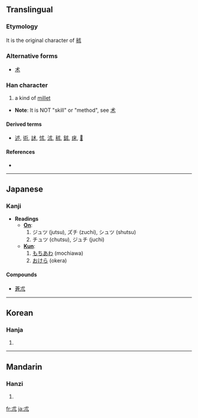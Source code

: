 ==Translingual==

===Etymology===
{{liushu|p}}

It is the original character of [[秫]]

===Alternative forms===
* [[术]]

===Han character===
{{Han char|rn=75|rad=木|as=01|sn=5|four=4321<sub>0</sub>|canj=戈十金 (IJC)}}

# a kind of [[millet]]

* '''Note''': It is NOT "skill" or "method", see [[术]]

====Derived terms====
* [[述]], [[術]], [[訹]], [[怵]], [[沭]], [[秫]], [[鉥]], [[㾁]], [[𩖶]]

====References====
* {{Han ref|kx=0509.120|dkj=14423|dj=0893.020|hdz=80019.110|uh=672E|ud=26414|bh=A5BA|bd=42426}}

----

==Japanese==

===Kanji===
* '''Readings'''
** '''[[On]]''':
**# ジュツ (jutsu), ズチ (zuchi), シュツ (shutsu)
**# チュツ (chutsu), ジュチ (juchi)
** '''[[Kun]]''':
**# [[もちあわ]] (mochiawa)
**# [[おけら]] (okera)
{{infl|ja|kanji|sc=Jpan}}{{ja-attention|needs inflection template}}

====Compounds====
* [[蒼朮]]

----

==Korean==

===Hanja===
{{ko-hanja|hangeul=출|eumhun=|rv=chul|mr=ch'ul|y=chwul}}

# {{defn|Korean|sort=木01}}

----

==Mandarin==

===Hanzi===
{{cmn-hanzi|pin=[[zhú]] ([[zhu2]])|wg=chu<sup>2</sup>}}

# {{defn|Mandarin|sort=木01}}

[[fr:朮]]
[[ja:朮]]